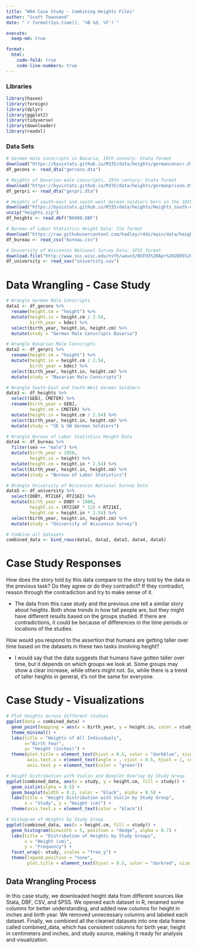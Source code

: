 ```yaml
---
title: "W04 Case Study - Combining Heights Files"
author: "Scott Townsend"
date: "`r format(Sys.time(), '%B %d, %Y')`"

execute:
  keep-md: true

format:
  html:
    code-fold: true
    code-line-numbers: true
---
```


### Libraries

```r
library(haven)
library(foreign)
library(dplyr)
library(ggplot2)
library(tidyverse)
library(downloader)
library(readxl)
```

### Data Sets

```r
# German male conscripts in Bavaria, 19th century: Stata format
download("https://byuistats.github.io/M335/data/heights/germanconscr.dta", dest="gercons.dta", mode="wb")
df_gecons <- read_dta("gercons.dta")

# Heights of Bavarian male conscripts, 19th century: Stata format
download("https://byuistats.github.io/M335/data/heights/germanprison.dta", dest="gerpri.dta", mode="wb")
df_gerpri <- read_dta("gerpri.dta")

# Heights of south-east and south-west German soldiers born in the 18th century: DBF format
download("https://byuistats.github.io/M335/data/heights/Heights_south-east.zip", dest="heights.zip", mode="wb")
unzip("heights.zip")
df_heights <- read.dbf("B6090.DBF")

# Bureau of Labor Statistics Height Data: CSV format
download("https://raw.githubusercontent.com/hadley/r4ds/main/data/heights.csv", dest="bureau.csv", mode="wb")
df_bureau <- read_csv("bureau.csv")

# University of Wisconsin National Survey Data: SPSS format
download.file("http://www.ssc.wisc.edu/nsfh/wave3/NSFH3%20Apr%202005%20release/main05022005.sav", destfile = "university.sav", mode = "wb")
df_university <- read_sav("university.sav")

```

# Data Wrangling - Case Study

```r
# Wrangle German Male Conscripts
data1 <- df_gecons %>%
  rename(height.cm = "height") %>%
  mutate(height.in = height.cm / 2.54,
         birth_year = bdec) %>%
  select(birth_year, height.in, height.cm) %>%
  mutate(study = "German Male Conscripts Bavaria")

# Wrangle Bavarian Male Conscripts
data2 <- df_gerpri %>%
  rename(height.cm = "height") %>%
  mutate(height.in = height.cm / 2.54,
         birth_year = bdec) %>%
  select(birth_year, height.in, height.cm) %>%
  mutate(study = "Bavarian Male Conscripts")

# Wrangle South-East and South-West German Soldiers
data3 <- df_heights %>%
  select(GEBJ, CMETER) %>%
  rename(birth_year = GEBJ,
         height.cm = CMETER) %>%
  mutate(height.in = height.cm / 2.54) %>%
  select(birth_year, height.in, height.cm) %>%
  mutate(study = "SE & SW German Soldiers")

# Wrangle Bureau of Labor Statistics Height Data
data4 <- df_bureau %>%
  filter(sex == "male") %>%
  mutate(birth_year = 1950,
         height.in = height) %>%
  mutate(height.cm = height.in * 2.54) %>%
  select(birth_year, height.in, height.cm) %>%
  mutate(study = "Bureau of Labor Statistics")

# Wrangle University of Wisconsin National Survey Data
data5 <- df_university %>%
  select(DOBY, RT216F, RT216I) %>%
  mutate(birth_year = DOBY + 1900,
         height.in = (RT216F * 12) + RT216I,
         height.cm = height.in * 2.54) %>%
  select(birth_year, height.in, height.cm) %>%
  mutate(study = "University of Wisconsin Survey")

# Combine all datasets
combined_data <- bind_rows(data1, data2, data3, data4, data5)
```

# Case Study Responses

How does the story told by this data compare to the story told by the data in the previous task? Do they agree or do they contradict? If they contradict, reason through the contradiction and try to make sense of it.

- The data from this case study and the previous one tell a similar story about heights. Both show trends in how tall people are, but they might have different results based on the groups studied. If there are contradictions, it could be because of differences in the time periods or locations of the studies.

How would you respond to the assertion that humans are getting taller over time based on the datasets in these two tasks involving height?

- I would say that the data suggests that humans have gotten taller over time, but it depends on which groups we look at. Some groups may show a clear increase, while others might not. So, while there is a trend of taller heights in general, it's not the same for everyone.

# Case Study - Visualizations

```r
# Plot heights across different studies
ggplot(data = combined_data) +
  geom_point(mapping = aes(x = birth_year, y = height.in, color = study), size = 3) +
  theme_minimal() +
  labs(title = "Heights of All Individuals",
       x="Birth Year",
       y= "Height (inches)") +
  theme(plot.title = element_text(hjust = 0.5, color = "darkblue", size = 18),
        axis.text.x = element_text(angle = , vjust = 0.5, hjust = 1, color = "purple"),
        axis.text.y = element_text(color = "green"))

# Height Distribution with Violin and Boxplot Overlay by Study Group
ggplot(combined_data, aes(x = study, y = height.cm, fill = study)) +
  geom_violin(alpha = 0.5) +
  geom_boxplot(width = 0.2, color = "black", alpha = 0.5) +
  labs(title = "Height Distribution with Violin by Study Group",
       x = "Study", y = "Height (cm)") +
  theme(axis.text.x = element_text(color = "black"))

# Histogram of Heights by Study Group
ggplot(combined_data, aes(x = height.cm, fill = study)) +
  geom_histogram(binwidth = 5, position = "dodge", alpha = 0.7) +
  labs(title = "Distribution of Heights by Study Groups",
       x = "Height (cm)",
       y = "Frequency") +
  facet_wrap(~ study, scales = "free_y") +
  theme(legend.position = "none",
        plot.title = element_text(hjust = 0.5, color = "darkred", size = 18))

```
## Data Wrangling Process

In this case study, we downloaded height data from different sources like Stata, DBF, CSV, and SPSS. We opened each dataset in R, renamed some columns for better understanding, and added new columns for height in inches and birth year. We removed unnecessary columns and labeled each dataset. Finally, we combined all the cleaned datasets into one data frame called combined_data, which has consistent columns for birth year, height in centimeters and inches, and study source, making it ready for analysis and visualization.
